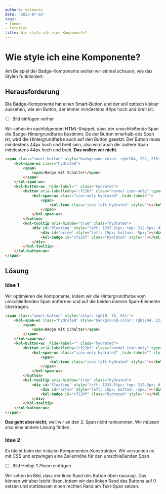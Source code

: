 ```yaml
---
authors: deleonio
date: '2023-07-03'
tags:
- theme
- tutorial
title: Wie style ich eine Komponente?
---
```



# Wie style ich eine Komponente?

Am Beispiel der Badge-Komponente wollen wir einmal schauen, wie das Stylen funktioniert.

## Herausforderung

Die Badge-Komponente hat einen Smart-Button und der soll optisch kleiner aussehen, wie ein Button, der immer mindestens
44px hoch und breit ist.

- [ ] Bild einfügen vorher

Wir sehen im nachfolgenden HTML-Snippet, dass der umschließende Span die Badge-Hintergrundfarbe bestimmt. Da
der Button innerhalb des Span ist, wird die Hintergrundfarbe auch auf den Button gesetzt. Der Button muss
mindestens 44px hoch und breit sein, also wird auch der äußere Span mindestens 44px hoch und breit.
**Das wollen wir nicht.**

```html
<span class="smart-button" style="background-color: rgb(204, 222, 218); color: rgb(0, 78, 55);">
	<kol-span-wc class="hydrated">
		<span>
			<span>Badge mit Schalter</span>
		</span>
	</kol-span-wc>
	<kol-button-wc _hide-label="" class="hydrated">
		<button aria-labelledby="cf22bf" class="normal icon-only" type="button">
			<kol-span-wc class="icon-only hydrated" _hide-label="">
				<span>
					<kol-icon class="icon left hydrated" style=""></kol-icon>
				</span>
			</kol-span-wc>
		</button>
		<kol-tooltip aria-hidden="true" class="hydrated">
			<div id="floating" style="left: 1233.91px; top: 312.5px; display: none; visibility: hidden;">
				<div id="arrow" style="left: 19px; bottom: -5px;"></div>
				<kol-badge id="cf22bf" class="hydrated" style=""></kol-badge>
			</div>
		</kol-tooltip>
	</kol-button-wc>
</span>
```

## Lösung

### Idee 1

Wir optimieren die Komponente, indem wir die Hintergrundfarbe vom umschließenden Span entfernen und auf die beiden
inneren Span-Elemente übertragen.

```html
<span class="smart-button" style="color: rgb(0, 78, 55);">
	<kol-span-wc class="hydrated" style="background-color: rgb(204, 222, 218);">
		<span>
			<span>Badge mit Schalter</span>
		</span>
	</kol-span-wc>
	<kol-button-wc _hide-label="" class="hydrated">
		<button aria-labelledby="cf22bf" class="normal icon-only" type="button">
			<kol-span-wc class="icon-only hydrated" _hide-label="" style="background-color: rgb(204, 222, 218);">
				<span>
					<kol-icon class="icon left hydrated" style=""></kol-icon>
				</span>
			</kol-span-wc>
		</button>
		<kol-tooltip aria-hidden="true" class="hydrated">
			<div id="floating" style="left: 1233.91px; top: 312.5px; display: none; visibility: hidden;">
				<div id="arrow" style="left: 19px; bottom: -5px;"></div>
				<kol-badge id="cf22bf" class="hydrated" style=""></kol-badge>
			</div>
		</kol-tooltip>
	</kol-button-wc>
</span>
```

**Das geht aber nicht**, weil wir an den 2. Span nicht rankommen. Wir müssen also eine andere Lösung finden.

### Idee 2

Es bleibt beim der initialen Komponenten-Konstruktion. Wir versuchen es mit CSS und erzwingen eine Zeilenhöhe für
den umschließenden Span.

- [ ] Bild Heihgt 1.75rem einfügen

Wir sehen im Bild, dass der linke Rand des Button oben rausragt. Das können wir aber leicht lösen, indem wir
den linken Rand des Buttons auf 0 setzen und stattdessen einen rechten Rand am Text-Span setzen.
